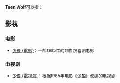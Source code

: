 '''Teen Wolf'''可以指：
==影視==
===电影===
* [[少狼_(電影)|少狼 (電影)]]：一部1985年的超自然喜剧电影
===电视剧===
* [[少狼_(電視劇)|少狼 (電視劇)]]：根据1985年电影《[[少狼_(電影)|少狼]]》改编的电视剧

{{Disambig|Cat=非中文名稱消歧義}}